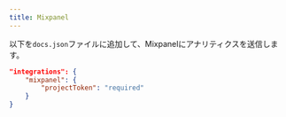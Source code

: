 ```yaml
---
title: Mixpanel
---
```


以下を`docs.json`ファイルに追加して、Mixpanelにアナリティクスを送信します。

```json Analytics options in docs.json
"integrations": {
    "mixpanel": {
        "projectToken": "required"
    }
}
```
